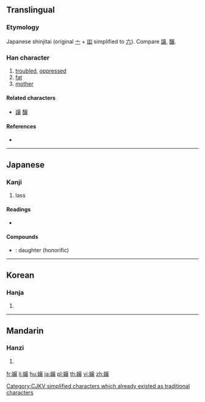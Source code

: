 {{also|孃|娘}}
==Translingual==
{{ja-forms|嬢||[[孃]]}}

===Etymology===
Japanese shinjitai {{Han simp|孃|f=吅|t=八}} (original [[亠]] + [[吅]] simplified to [[六]]). Compare [[譲]], [[醸]].

===Han character===
{{Han char|rn=38|rad=女|as=13|sn=16|four=|canj=VYCV|ids=⿰女㐮}}

# [[troubled]], [[oppressed]]
# [[fat]]
# [[mother]]

====Related characters====
* [[譲]] [[醸]]

====References====
* {{Han ref|kx=0272.251|dkj=06807|hdz=21085.011|uh=5B22|ud=23330}}

----

==Japanese==

===Kanji===
{{ja-kanji|grade=c|rs=女13}}

# lass

====Readings====
* {{ja-readings|on=[[じょう]] (jō)|kun=}}

====Compounds====
* {{ja-r|お嬢さん|おじょうさん}}: daughter (honorific)

----

==Korean==

===Hanja===
{{ko-hanja|hangeul=양|rv=yang|mr=yang}}

# {{defn|lang=ko|sort=女13}}

[[Category:CJKV simplified characters which already existed as traditional characters]]

----

==Mandarin==

===Hanzi===
{{cmn-hanzi|pin=[[niáng]] ([[niang2]])|wg=niang<sup>2</sup>}}

# {{defn|lang=cmn|sort=女13}}

[[fr:嬢]]
[[li:嬢]]
[[hu:嬢]]
[[ja:嬢]]
[[pl:嬢]]
[[th:嬢]]
[[vi:嬢]]
[[zh:嬢]]